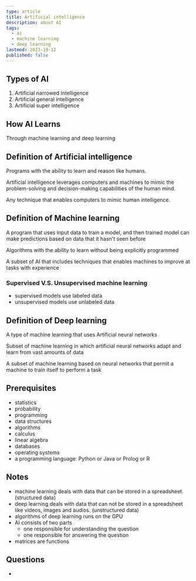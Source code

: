 ```yaml
---
type: article
title: Artificial intelligence
description: about AI
tags:
  - ai
  - machine learning
  - deep learning
lastmod: 2023-10-12
published: false
---
```


## Types of AI

1. Artificial narrowed intelligence
2. Artificial general intelligence
3. Artificial super intelligence

## How AI Learns

Through machine learning and deep learning

## Definition of Artificial intelligence

Programs with the ability to learn and reason like humans.

Artificial intelligence leverages computers and machines
to mimic the problem-solving and decision-making
capabilities of the human mind.

Any technique that enables computers to mimic human intelligence.

## Definition of Machine learning

A program that uses input data to train a model, and then trained model can make predictions based on data that it hasn't seen before

Algorithms with the ability to learn without being explicitly programmed

A subset of AI that includes techniques that enables machines to improve at tasks with experience

### Supervised V.S. Unsupervised machine learning

- supervised models use labeled data
- unsupervised models use unlabeled data

## Definition of Deep learning

A type of machine learning that uses Artificial neural networks

Subset of machine learning in which artificial neural networks adapt and learn from vast amounts of data

A subset of machine learning based on neural networks that permit a machine to train itself to perform a task

## Prerequisites

- statistics
- probability
- programming
- data structures
- algorithms
- calculus
- linear algebra
- databases
- operating systems
- a programming language: Python or Java or Prolog or R

## Notes

- machine learning deals with data that can be stored in a spreadsheet. (structured data)
- deep learning deals with data that can not be stored in a spreadsheet like videos, images and audios. (unstructured data)
- algorithms of deep learning runs on the GPU
- AI consists of two parts
  - one responsible for understanding the question
  - one responsible for answering the question
- matrices are functions

## Questions

-
